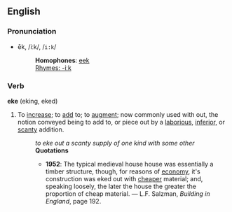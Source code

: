 ==English==
===Pronunciation===
*ēk, /iːk/, /<tt>i:k</tt>/
*:'''Homophones''': [[eek]]
*:[[Rhymes:English:-iːk|Rhymes: -iːk]]

===Verb===
'''eke''' (eking, eked)

# To [[increase]]; to [[add]] to; to [[augment]]; now commonly used with out, the notion conveyed being to add to, or piece out by a [[laborious]], [[inferior]], or [[scanty]] addition.
#:''to eke out a scanty supply of one kind with some other''
#:'''Quotations'''
#:*'''1952''': The typical medieval house house was essentially a timber structure, though, for reasons of [[economy]], it's construction was eked out with [[cheaper]] material; and, speaking loosely, the later the house the greater the proportion of cheap material. &mdash; L.F. Salzman, ''Building in England'', page 192.